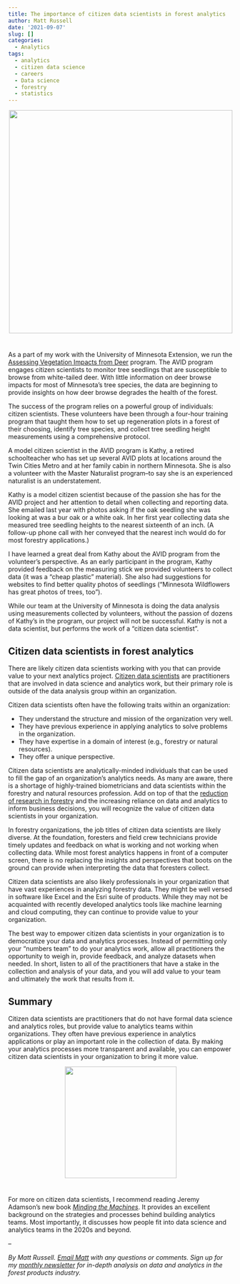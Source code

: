 ```yaml
---
title: The importance of citizen data scientists in forest analytics
author: Matt Russell
date: '2021-09-07'
slug: []
categories:
  - Analytics
tags:
  - analytics
  - citizen data science
  - careers
  - Data science
  - forestry
  - statistics
---
```



<center>
![](measuringCWD.png){width=500px}
</center>
# 
#  

As a part of my work with the University of Minnesota Extension, we run the [Assessing Vegetation Impacts from Deer](https://avid.umn.edu/) program. The AVID program engages citizen scientists to monitor tree seedlings that are susceptible to browse from white-tailed deer. With little information on deer browse impacts for most of Minnesota’s tree species, the data are beginning to provide insights on how deer browse degrades the health of the forest.

The success of the program relies on a powerful group of individuals: citizen scientists. These volunteers have been through a four-hour training program that taught them how to set up regeneration plots in a forest of their choosing, identify tree species, and collect tree seedling height measurements using a comprehensive protocol. 

A model citizen scientist in the AVID program is Kathy, a retired schoolteacher who has set up several AVID plots at locations around the Twin Cities Metro and at her family cabin in northern Minnesota. She is also a volunteer with the Master Naturalist program--to say she is an experienced naturalist is an understatement. 

Kathy is a model citizen scientist because of the passion she has for the AVID project and her attention to detail when collecting and reporting data. She emailed last year with photos asking if the oak seedling she was looking at was a bur oak or a white oak. In her first year collecting data she measured tree seedling heights to the nearest sixteenth of an inch. (A follow-up phone call with her conveyed that the nearest inch would do for most forestry applications.) 

I have learned a great deal from Kathy about the AVID program from the volunteer’s perspective. As an early participant in the program, Kathy provided feedback on the measuring stick we provided volunteers to collect data (it was a “cheap plastic” material). She also had suggestions for websites to find better quality photos of seedlings (“Minnesota Wildflowers has great photos of trees, too”).

While our team at the University of Minnesota is doing the data analysis using measurements collected by volunteers, without the passion of dozens of Kathy’s in the program, our project will not be successful. Kathy is not a data scientist, but performs the work of a “citizen data scientist”. 

## Citizen data scientists in forest analytics
There are likely citizen data scientists working with you that can provide value to your next analytics project. [Citizen data scientists](https://www.gartner.com/smarterwithgartner/how-to-use-citizen-data-scientists-to-maximize-your-da-strategy/) are practitioners that are involved in data science and analytics work, but their primary role is outside of the data analysis group within an organization.  

Citizen data scientists often have the following traits within an organization:

* They understand the structure and mission of the organization very well. 
* They have previous experience in applying analytics to solve problems in the organization. 
* They have expertise in a domain of interest (e.g., forestry or natural resources).
* They offer a unique perspective.

Citizen data scientists are analytically-minded individuals that can be used to fill the gap of an organization’s analytics needs. As many are aware, there is a shortage of highly-trained biometricians and data scientists within the forestry and natural resources profession. Add on top of that the [reduction of research in forestry](https://arbor-analytics.com/post/the-decline-of-researchers-in-forest-science/) and the increasing reliance on data and analytics to inform business decisions, you will recognize the value of citizen data scientists in your organization.

In forestry organizations, the job titles of citizen data scientists are likely diverse. At the foundation, foresters and field crew technicians provide timely updates and feedback on what is working and not working when collecting data. While most forest analytics happens in front of a computer screen, there is no replacing the insights and perspectives that boots on the ground can provide when interpreting the data that foresters collect.

Citizen data scientists are also likely professionals in your organization that have vast experiences in analyzing forestry data. They might be well versed in software like Excel and the  Esri suite of products. While they may not be acquainted with recently developed analytics tools like machine learning and cloud computing, they can continue to provide value to your organization. 

The best way to empower citizen data scientists in your organization is to democratize your data and analytics processes. Instead of permitting only your “numbers team” to do your analytics work, allow all practitioners the opportunity to weigh in, provide feedback, and analyze datasets when needed. In short, listen to all of the practitioners that have a stake in the collection and analysis of your data, and you will add value to your team and ultimately the work that results from it.

## Summary
Citizen data scientists are practitioners that do not have formal data science and analytics roles, but provide value to analytics teams within organizations. They often have previous experience in analytics applications or play an important role in the collection of data. By making your analytics processes more transparent and available, you can empower citizen data scientists in your organization to bring it more value.



<center>
![](machines.jpg){width=250px}
</center>
# 
# 

For more on citizen data scientists, I recommend reading Jeremy Adamson’s new book [*Minding the Machines*](https://www.wiley.com/en-us/Minding+the+Machines%3A+Building+and+Leading+Data+Science+and+Analytics+Teams-p-9781119785330). It provides an excellent background on the strategies and processes behind building analytics teams. Most importantly, it discusses how people fit into data science and analytics teams in the 2020s and beyond.  

--

*By Matt Russell. [Email Matt](mailto:matt@arbor-analytics.com) with any questions or comments. Sign up for my [monthly newsletter](https://mailchi.mp/d96897dc0f46/arbor-analytics) for in-depth analysis on data and analytics in the forest products industry.*